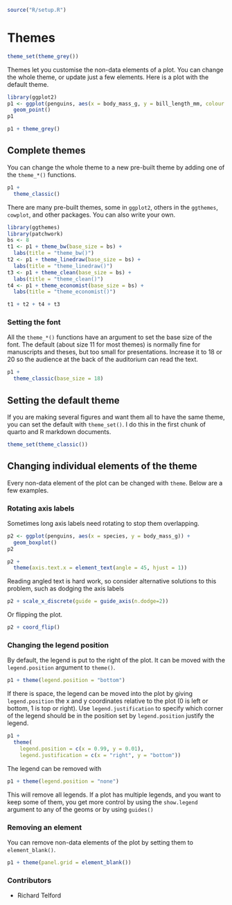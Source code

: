 ``` r
source("R/setup.R")
```

# Themes {#sec-themes}

```r
theme_set(theme_grey())
```

Themes let you customise the non-data elements of a plot.
You can change the whole theme, or update just a few elements.
Here is a plot with the default theme.

```r
library(ggplot2)
p1 <- ggplot(penguins, aes(x = body_mass_g, y = bill_length_mm, colour = species)) +
  geom_point()
p1
```

```r
p1 + theme_grey()
```

## Complete themes

You can change the whole theme to a new pre-built theme by adding one of the `theme_*()` functions.

```r
p1 + 
  theme_classic()
```

There are many pre-built themes, some in `ggplot2`, others in the `ggthemes`, `cowplot`, and other packages. 
You can also write your own.

```r
library(ggthemes)
library(patchwork)
bs <- 8
t1 <- p1 + theme_bw(base_size = bs) +
  labs(title = "theme_bw()")
t2 <- p1 + theme_linedraw(base_size = bs) + 
  labs(title = "theme_linedraw()")
t3 <- p1 + theme_clean(base_size = bs) + 
  labs(title = "theme_clean()")
t4 <- p1 + theme_economist(base_size = bs) +
  labs(title = "theme_economist()")

t1 + t2 + t4 + t3 
```
### Setting the font

All the `theme_*()` functions have an argument to set the base size of the font.
The default (about size 11 for most themes) is normally fine for manuscripts and theses, but too small for presentations.
Increase it to 18 or 20 so the audience at the back of the auditorium can read the text.

```r
p1 + 
  theme_classic(base_size = 18)
```

## Setting the default theme

If you are making several figures and want them all to have the same theme, you can set the default with `theme_set()`.
I do this in the first chunk of quarto and R markdown documents.

```r
theme_set(theme_classic())
```

## Changing individual elements of the theme

Every non-data element of the plot can be changed with `theme`.
Below are a few examples.

### Rotating axis labels

Sometimes long axis labels need rotating to stop them overlapping.

```r
p2 <- ggplot(penguins, aes(x = species, y = body_mass_g)) + 
  geom_boxplot()
p2
```
```r
p2 + 
  theme(axis.text.x = element_text(angle = 45, hjust = 1))
```

Reading angled text is hard work, so consider alternative solutions to this problem, such as dodging the axis labels

```r
p2 + scale_x_discrete(guide = guide_axis(n.dodge=2))
```

Or flipping the plot.

```r
p2 + coord_flip()
```

### Changing the legend position

By default, the legend is put to the right of the plot.
It can be moved with the `legend.position` argument to `theme()`.

```r
p1 + theme(legend.position = "bottom")
```

If there is space, the legend can be moved into the plot by giving `legend.position` the x and y coordinates relative to the plot (0 is left or bottom, 1 is top or right).
Use `legend.justification` to specify which corner of the legend should be in the position set by `legend.position` justify the legend.

```r
p1 + 
  theme(
    legend.position = c(x = 0.99, y = 0.01),
    legend.justification = c(x = "right", y = "bottom"))
```

The legend can be removed with 

```r
p1 + theme(legend.position = "none")
```

This will remove all legends.
If a plot has multiple legends, and you want to keep some of them, you get more control by using the `show.legend` argument to any of the geoms or by using `guides()`

### Removing an element

You can remove non-data elements of the plot by setting them to `element_blank()`.

```r
p1 + theme(panel.grid = element_blank())
```

::: {.column-margin}
### Contributors {.unlisted .unnumbered}

-   Richard Telford
:::
